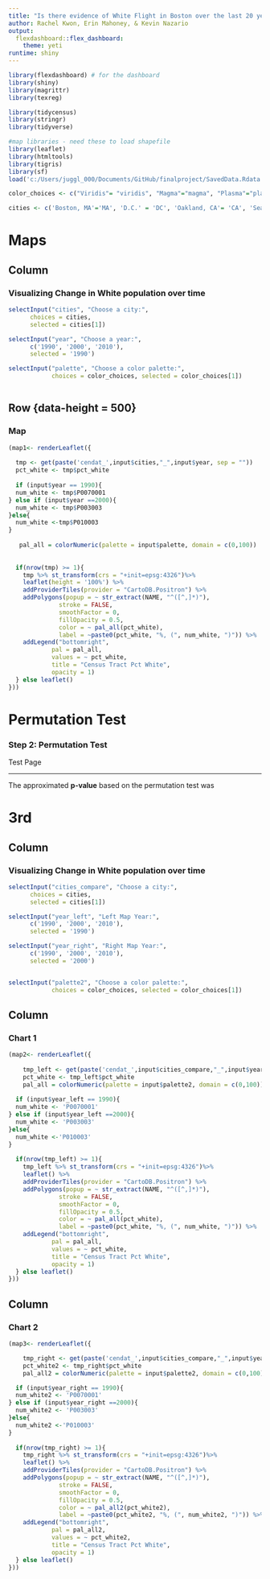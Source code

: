 ---
title: "Is there evidence of White Flight in Boston over the last 20 years?"
author: Rachel Kwon, Erin Mahoney, & Kevin Nazario
output: 
  flexdashboard::flex_dashboard:
    theme: yeti
runtime: shiny
---

```{r setup, include=FALSE}
library(flexdashboard) # for the dashboard
library(shiny)
library(magrittr)
library(texreg)

library(tidycensus)
library(stringr)
library(tidyverse)

#map libraries - need these to load shapefile
library(leaflet)
library(htmltools)
library(tigris)
library(sf)
load('c:/Users/juggl_000/Documents/GitHub/finalproject/SavedData.Rdata') # load data

color_choices <- c("Viridis"= "viridis", "Magma"="magma", "Plasma"="plasma", "Inferno"="inferno")

cities <- c('Boston, MA'='MA', 'D.C.' = 'DC', 'Oakland, CA'= 'CA', 'Seattle, WA' = 'WA', 'Portland, OR'= 'OR', 'Knoxville, TN'= 'TN', 'Detroit, MI' = 'MI') 

```

Maps{data-orientation=rows}
=====================================

Column {.sidebar}
-----------------------------------------------------------------------

### Visualizing Change in White population over time

```{r}
selectInput("cities", "Choose a city:",
      choices = cities, 
      selected = cities[1])

selectInput("year", "Choose a year:",
      c('1990', '2000', '2010'), 
      selected = '1990')

selectInput("palette", "Choose a color palette:",
            choices = color_choices, selected = color_choices[1])



```

Row {data-height = 500}
-----------------------------------------------------------------------

### Map
```{r} 
(map1<- renderLeaflet({                 
  
  tmp <- get(paste('cendat_',input$cities,"_",input$year, sep = ""))
  pct_white <- tmp$pct_white
  
  if (input$year == 1990){
  num_white <- tmp$P0070001
} else if (input$year ==2000){
  num_white <- tmp$P003003
}else{
  num_white <-tmp$P010003
}
 
   pal_all = colorNumeric(palette = input$palette, domain = c(0,100))
 
  
  if(nrow(tmp) >= 1){
    tmp %>% st_transform(crs = "+init=epsg:4326")%>%
    leaflet(height = '100%') %>%  
    addProviderTiles(provider = "CartoDB.Positron") %>%
    addPolygons(popup = ~ str_extract(NAME, "^([^,]*)"),
              stroke = FALSE,
              smoothFactor = 0,
              fillOpacity = 0.5,
              color = ~ pal_all(pct_white),
              label = ~paste0(pct_white, "%, (", num_white, ")")) %>%
    addLegend("bottomright", 
            pal = pal_all, 
            values = ~ pct_white,
            title = "Census Tract Pct White",
            opacity = 1)
  } else leaflet()
}))

```

Permutation Test
=====================================
### Step 2: Permutation Test{data-commentary-width=500}

Test Page

***

The approximated **p-value** based on the permutation test was 

3rd
=====================================
Column {.sidebar}
-----------------------------------------------------------------------

### Visualizing Change in White population over time

```{r}
selectInput("cities_compare", "Choose a city:",
      choices = cities, 
      selected = cities[1])

selectInput("year_left", "Left Map Year:",
      c('1990', '2000', '2010'), 
      selected = '1990')

selectInput("year_right", "Right Map Year:",
      c('1990', '2000', '2010'), 
      selected = '2000')


selectInput("palette2", "Choose a color palette:",
            choices = color_choices, selected = color_choices[1])


```

Column
-------------------------------------

### Chart 1

```{r}
(map2<- renderLeaflet({                 
  
    tmp_left <- get(paste('cendat_',input$cities_compare,"_",input$year_left, sep = ""))
    pct_white <- tmp_left$pct_white   
    pal_all = colorNumeric(palette = input$palette2, domain = c(0,100))
  
  if (input$year_left == 1990){
  num_white <- 'P0070001'
} else if (input$year_left ==2000){
  num_white <- 'P003003'
}else{
  num_white <-'P010003'
}
  
  if(nrow(tmp_left) >= 1){
    tmp_left %>% st_transform(crs = "+init=epsg:4326")%>%
    leaflet() %>%  
    addProviderTiles(provider = "CartoDB.Positron") %>%
    addPolygons(popup = ~ str_extract(NAME, "^([^,]*)"),
              stroke = FALSE,
              smoothFactor = 0,
              fillOpacity = 0.5,
              color = ~ pal_all(pct_white),
              label = ~paste0(pct_white, "%, (", num_white, ")")) %>%
    addLegend("bottomright", 
            pal = pal_all, 
            values = ~ pct_white,
            title = "Census Tract Pct White",
            opacity = 1)
  } else leaflet()
}))

```

Column
-------------------------------------
   
### Chart 2

```{r}

(map3<- renderLeaflet({                 

    tmp_right <- get(paste('cendat_',input$cities_compare,"_",input$year_right, sep = ""))
    pct_white2 <- tmp_right$pct_white   
    pal_all2 = colorNumeric(palette = input$palette2, domain = c(0,100))

  if (input$year_right == 1990){
  num_white2 <- 'P0070001'
} else if (input$year_right ==2000){
  num_white2 <- 'P003003'
}else{
  num_white2 <-'P010003'
}
 
  if(nrow(tmp_right) >= 1){
    tmp_right %>% st_transform(crs = "+init=epsg:4326")%>%
    leaflet() %>%  
    addProviderTiles(provider = "CartoDB.Positron") %>%
    addPolygons(popup = ~ str_extract(NAME, "^([^,]*)"),
              stroke = FALSE,
              smoothFactor = 0,
              fillOpacity = 0.5,
              color = ~ pal_all2(pct_white2),
              label = ~paste0(pct_white2, "%, (", num_white2, ")")) %>%
    addLegend("bottomright", 
            pal = pal_all2, 
            values = ~ pct_white2,
            title = "Census Tract Pct White",
            opacity = 1)
  } else leaflet()
}))
```   
    

